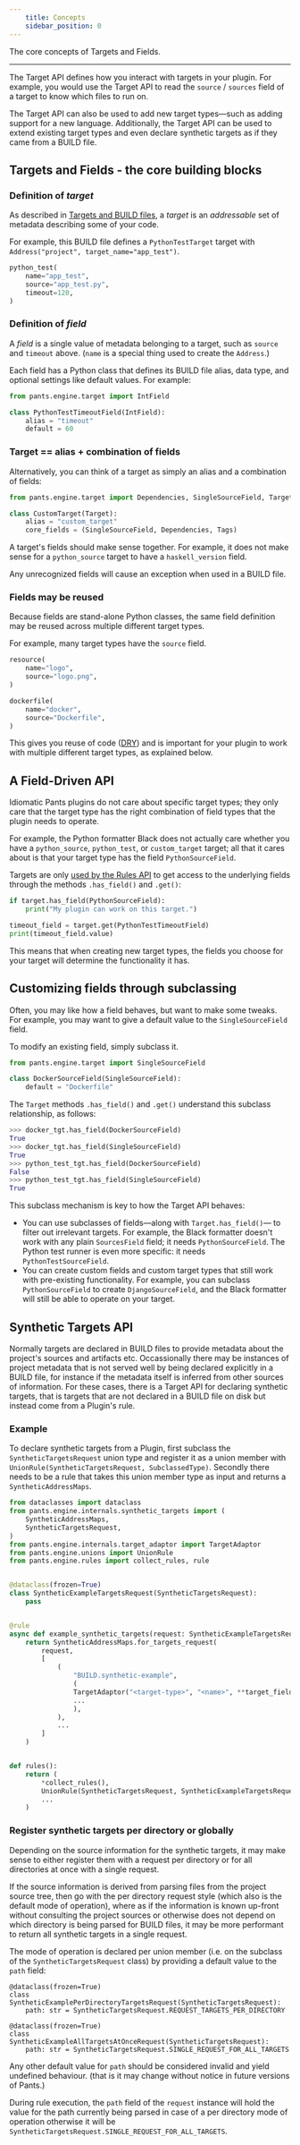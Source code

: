 ```yaml
---
    title: Concepts
    sidebar_position: 0
---
```


The core concepts of Targets and Fields.

---

The Target API defines how you interact with targets in your plugin. For example, you would use the Target API to read the `source` / `sources` field of a target to know which files to run on.

The Target API can also be used to add new target types—such as adding support for a new language. Additionally, the Target API can be used to extend existing target types and even declare synthetic targets as if they came from a BUILD file.

## Targets and Fields - the core building blocks

### Definition of _target_

As described in [Targets and BUILD files](../../using-pants/key-concepts/targets-and-build-files.mdx), a _target_ is an _addressable_ set of metadata describing some of your code.

For example, this BUILD file defines a `PythonTestTarget` target with `Address("project", target_name="app_test")`.

```python title="project/BUILD"
python_test(
    name="app_test",
    source="app_test.py",
    timeout=120,
)
```

### Definition of _field_

A _field_ is a single value of metadata belonging to a target, such as `source` and `timeout` above. (`name` is a special thing used to create the `Address`.)

Each field has a Python class that defines its BUILD file alias, data type, and optional settings like default values. For example:

```python title="example_fields.py"
from pants.engine.target import IntField

class PythonTestTimeoutField(IntField):
    alias = "timeout"
    default = 60
```

### Target == alias + combination of fields

Alternatively, you can think of a target as simply an alias and a combination of fields:

```python title="plugin_target_types.py"
from pants.engine.target import Dependencies, SingleSourceField, Target, Tags

class CustomTarget(Target):
    alias = "custom_target"
    core_fields = (SingleSourceField, Dependencies, Tags)
```

A target's fields should make sense together. For example, it does not make sense for a `python_source` target to have a `haskell_version` field.

Any unrecognized fields will cause an exception when used in a BUILD file.

### Fields may be reused

Because fields are stand-alone Python classes, the same field definition may be reused across multiple different target types.

For example, many target types have the `source` field.

```python title="BUILD"
resource(
    name="logo",
    source="logo.png",
)

dockerfile(
    name="docker",
    source="Dockerfile",
)
```

This gives you reuse of code ([DRY](https://en.wikipedia.org/wiki/Don't_repeat_yourself)) and is important for your plugin to work with multiple different target types, as explained below.

## A Field-Driven API

Idiomatic Pants plugins do not care about specific target types; they only care that the target type has the right combination of field types that the plugin needs to operate.

For example, the Python formatter Black does not actually care whether you have a `python_source`, `python_test`, or `custom_target` target; all that it cares about is that your target type has the field `PythonSourceField`.

Targets are only [used by the Rules API](../the-rules-api/rules-and-the-target-api.mdx) to get access to the underlying fields through the methods `.has_field()` and `.get()`:

```python
if target.has_field(PythonSourceField):
    print("My plugin can work on this target.")

timeout_field = target.get(PythonTestTimeoutField)
print(timeout_field.value)
```

This means that when creating new target types, the fields you choose for your target will determine the functionality it has.

## Customizing fields through subclassing

Often, you may like how a field behaves, but want to make some tweaks. For example, you may want to give a default value to the `SingleSourceField` field.

To modify an existing field, simply subclass it.

```python
from pants.engine.target import SingleSourceField

class DockerSourceField(SingleSourceField):
    default = "Dockerfile"
```

The `Target` methods `.has_field()` and `.get()` understand this subclass relationship, as follows:

```python
>>> docker_tgt.has_field(DockerSourceField)
True
>>> docker_tgt.has_field(SingleSourceField)
True
>>> python_test_tgt.has_field(DockerSourceField)
False
>>> python_test_tgt.has_field(SingleSourceField)
True
```

This subclass mechanism is key to how the Target API behaves:

- You can use subclasses of fields—along with `Target.has_field()`— to filter out irrelevant targets. For example, the Black formatter doesn't work with any plain `SourcesField` field; it needs `PythonSourceField`. The Python test runner is even more specific: it needs `PythonTestSourceField`.
- You can create custom fields and custom target types that still work with pre-existing functionality. For example, you can subclass `PythonSourceField` to create `DjangoSourceField`, and the Black formatter will still be able to operate on your target.

## Synthetic Targets API

Normally targets are declared in BUILD files to provide metadata about the project's sources and artifacts etc. Occassionally there may be instances of project metadata that is not served well by being declared explicitly in a BUILD file, for instance if the metadata itself is inferred from other sources of information. For these cases, there is a Target API for declaring synthetic targets, that is targets that are not declared in a BUILD file on disk but instead come from a Plugin's rule.

### Example

To declare synthetic targets from a Plugin, first subclass the `SyntheticTargetsRequest` union type and register it as a union member with `UnionRule(SyntheticTargetsRequest, SubclassedType)`. Secondly there needs to be a rule that takes this union member type as input and returns a `SyntheticAddressMaps`.

```python
from dataclasses import dataclass
from pants.engine.internals.synthetic_targets import (
    SyntheticAddressMaps,
    SyntheticTargetsRequest,
)
from pants.engine.internals.target_adaptor import TargetAdaptor
from pants.engine.unions import UnionRule
from pants.engine.rules import collect_rules, rule


@dataclass(frozen=True)
class SyntheticExampleTargetsRequest(SyntheticTargetsRequest):
    pass


@rule
async def example_synthetic_targets(request: SyntheticExampleTargetsRequest) -> SyntheticAddressMaps:
    return SyntheticAddressMaps.for_targets_request(
        request,
        [
            (
                "BUILD.synthetic-example",
                (
                TargetAdaptor("<target-type>", "<name>", **target_field_values),
                ...
                ),
            ),
            ...
        ]
    )


def rules():
    return (
        *collect_rules(),
        UnionRule(SyntheticTargetsRequest, SyntheticExampleTargetsRequest),
        ...
    )
```

### Register synthetic targets per directory or globally

Depending on the source information for the synthetic targets, it may make sense to either register them with a request per directory or for all directories at once with a single request.

If the source information is derived from parsing files from the project source tree, then go with the per directory request style (which also is the default mode of operation), where as if the information is known up-front without consulting the project sources or otherwise does not depend on which directory is being parsed for BUILD files, it may be more performant to return all synthetic targets in a single request.

The mode of operation is declared per union member (i.e. on the subclass of the `SyntheticTargetsRequest` class) by providing a default value to the `path` field:

    @dataclass(frozen=True)
    class SyntheticExamplePerDirectoryTargetsRequest(SyntheticTargetsRequest):
        path: str = SyntheticTargetsRequest.REQUEST_TARGETS_PER_DIRECTORY

    @dataclass(frozen=True)
    class SyntheticExampleAllTargetsAtOnceRequest(SyntheticTargetsRequest):
        path: str = SyntheticTargetsRequest.SINGLE_REQUEST_FOR_ALL_TARGETS

Any other default value for `path` should be considered invalid and yield undefined behaviour. (that is it may change without notice in future versions of Pants.)

During rule execution, the `path` field of the `request` instance will hold the value for the path currently being parsed in case of a per directory mode of operation otherwise it will be `SyntheticTargetsRequest.SINGLE_REQUEST_FOR_ALL_TARGETS`.
